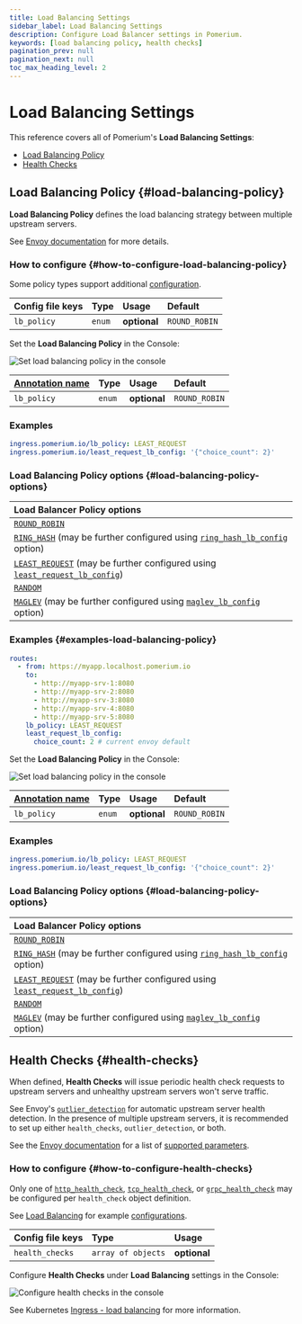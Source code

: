 ```yaml
---
title: Load Balancing Settings
sidebar_label: Load Balancing Settings
description: Configure Load Balancer settings in Pomerium.
keywords: [load balancing policy, health checks]
pagination_prev: null
pagination_next: null
toc_max_heading_level: 2
---
```



# Load Balancing Settings

This reference covers all of Pomerium's **Load Balancing Settings**:

- [Load Balancing Policy](#load-balancing-policy)
- [Health Checks](#health-checks)

## Load Balancing Policy {#load-balancing-policy}

**Load Balancing Policy** defines the load balancing strategy between multiple upstream servers.

See [Envoy documentation](https://www.envoyproxy.io/docs/envoy/latest/api-v3/config/cluster/v3/cluster.proto#envoy-v3-api-enum-config-cluster-v3-cluster-lbpolicy) for more details.

### How to configure {#how-to-configure-load-balancing-policy}

Some policy types support additional [configuration](/docs/reference/routes/load-balancing#load-balancing-policy-config).

<Tabs>
<TabItem value="Core" label="Core">

| **Config file keys** | **Type** | **Usage**    | **Default**   |
| :------------------- | :------- | :----------- | :------------ |
| `lb_policy`          | `enum`   | **optional** | `ROUND_ROBIN` |

</TabItem>
<TabItem value="Enterprise" label="Enterprise">

Set the **Load Balancing Policy** in the Console:

![Set load balancing policy in the console](../img/routes/load-balancing/load-balancing-config.gif)

</TabItem>
<TabItem value="Kubernetes" label="Kubernetes">

| **[Annotation name](/docs/deploy/k8s/ingress#set-ingress-annotations)** | **Type** | **Usage** | **Default** |
| :-- | :-- | :-- | :-- |
| `lb_policy` | `enum` | **optional** | `ROUND_ROBIN` |

### Examples

```yaml
ingress.pomerium.io/lb_policy: LEAST_REQUEST
ingress.pomerium.io/least_request_lb_config: '{"choice_count": 2}'
```

</TabItem>
</Tabs>

### Load Balancing Policy options {#load-balancing-policy-options}

| **Load Balancer Policy options** |
| :-- |
| [`ROUND_ROBIN`](https://www.envoyproxy.io/docs/envoy/latest/intro/arch_overview/upstream/load_balancing/load_balancers#weighted-round-robin) |
| [`RING_HASH`](https://www.envoyproxy.io/docs/envoy/latest/intro/arch_overview/upstream/load_balancing/load_balancers#ring-hash) (may be further configured using [`ring_hash_lb_config`](https://www.envoyproxy.io/docs/envoy/latest/api-v3/config/cluster/v3/cluster.proto#config-cluster-v3-cluster-ringhashlbconfig) option) |
| [`LEAST_REQUEST`](https://www.envoyproxy.io/docs/envoy/latest/intro/arch_overview/upstream/load_balancing/load_balancers#weighted-least-request) (may be further configured using [`least_request_lb_config`](https://www.envoyproxy.io/docs/envoy/latest/api-v3/config/cluster/v3/cluster.proto#envoy-v3-api-msg-config-cluster-v3-cluster-leastrequestlbconfig)) |
| [`RANDOM`](https://www.envoyproxy.io/docs/envoy/latest/intro/arch_overview/upstream/load_balancing/load_balancers#random) |
| [`MAGLEV`](https://www.envoyproxy.io/docs/envoy/latest/intro/arch_overview/upstream/load_balancing/load_balancers#maglev) (may be further configured using [`maglev_lb_config`](https://www.envoyproxy.io/docs/envoy/latest/api-v3/config/cluster/v3/cluster.proto#envoy-v3-api-msg-config-cluster-v3-cluster-maglevlbconfig) option) |

### Examples {#examples-load-balancing-policy}

```yaml
routes:
  - from: https://myapp.localhost.pomerium.io
    to:
      - http://myapp-srv-1:8080
      - http://myapp-srv-2:8080
      - http://myapp-srv-3:8080
      - http://myapp-srv-4:8080
      - http://myapp-srv-5:8080
    lb_policy: LEAST_REQUEST
    least_request_lb_config:
      choice_count: 2 # current envoy default
```

</TabItem>
<TabItem value="Enterprise" label="Enterprise">

Set the **Load Balancing Policy** in the Console:

![Set load balancing policy in the console](../img/routes/load-balancing/load-balancing-config.gif)

</TabItem>
<TabItem value="Kubernetes" label="Kubernetes">

| **[Annotation name](/docs/deploy/k8s/ingress#set-ingress-annotations)** | **Type** | **Usage** | **Default** |
| :-- | :-- | :-- | :-- |
| `lb_policy` | `enum` | **optional** | `ROUND_ROBIN` |

### Examples

```yaml
ingress.pomerium.io/lb_policy: LEAST_REQUEST
ingress.pomerium.io/least_request_lb_config: '{"choice_count": 2}'
```

</TabItem>
</Tabs>

### Load Balancing Policy options {#load-balancing-policy-options}

| **Load Balancer Policy options** |
| :-- |
| [`ROUND_ROBIN`](https://www.envoyproxy.io/docs/envoy/latest/intro/arch_overview/upstream/load_balancing/load_balancers#weighted-round-robin) |
| [`RING_HASH`](https://www.envoyproxy.io/docs/envoy/latest/intro/arch_overview/upstream/load_balancing/load_balancers#ring-hash) (may be further configured using [`ring_hash_lb_config`](https://www.envoyproxy.io/docs/envoy/latest/api-v3/config/cluster/v3/cluster.proto#config-cluster-v3-cluster-ringhashlbconfig) option) |
| [`LEAST_REQUEST`](https://www.envoyproxy.io/docs/envoy/latest/intro/arch_overview/upstream/load_balancing/load_balancers#weighted-least-request) (may be further configured using [`least_request_lb_config`](https://www.envoyproxy.io/docs/envoy/latest/api-v3/config/cluster/v3/cluster.proto#envoy-v3-api-msg-config-cluster-v3-cluster-leastrequestlbconfig)) |
| [`RANDOM`](https://www.envoyproxy.io/docs/envoy/latest/intro/arch_overview/upstream/load_balancing/load_balancers#random) |
| [`MAGLEV`](https://www.envoyproxy.io/docs/envoy/latest/intro/arch_overview/upstream/load_balancing/load_balancers#maglev) (may be further configured using [`maglev_lb_config`](https://www.envoyproxy.io/docs/envoy/latest/api-v3/config/cluster/v3/cluster.proto#envoy-v3-api-msg-config-cluster-v3-cluster-maglevlbconfig) option) |

## Health Checks {#health-checks}

When defined, **Health Checks** will issue periodic health check requests to upstream servers and unhealthy upstream servers won't serve traffic.

See Envoy's [`outlier_detection`](https://www.envoyproxy.io/docs/envoy/latest/intro/arch_overview/upstream/outlier) for automatic upstream server health detection. In the presence of multiple upstream servers, it is recommended to set up either `health_checks`, `outlier_detection`, or both.

See the [Envoy documentation](https://www.envoyproxy.io/docs/envoy/latest/intro/arch_overview/upstream/health_checking) for a list of [supported parameters](https://www.envoyproxy.io/docs/envoy/latest/api-v3/config/core/v3/health_check.proto#envoy-v3-api-msg-config-core-v3-healthcheck).

### How to configure {#how-to-configure-health-checks}

Only one of [`http_health_check`](https://www.envoyproxy.io/docs/envoy/latest/api-v3/config/core/v3/health_check.proto#envoy-v3-api-msg-config-core-v3-healthcheck-httphealthcheck), [`tcp_health_check`](https://www.envoyproxy.io/docs/envoy/latest/api-v3/config/core/v3/health_check.proto#envoy-v3-api-msg-config-core-v3-healthcheck-tcphealthcheck), or [`grpc_health_check`](https://www.envoyproxy.io/docs/envoy/latest/api-v3/config/core/v3/health_check.proto#envoy-v3-api-msg-config-core-v3-healthcheck-grpchealthcheck) may be configured per `health_check` object definition.

See [Load Balancing](/docs/capabilities/load-balancing.md) for example [configurations](/docs/capabilities/load-balancing.md#active-health-checks).

<Tabs>
<TabItem value="Core" label="Core">

| **Config file keys** | **Type**           | **Usage**    |
| :------------------- | :----------------- | :----------- |
| `health_checks`      | `array of objects` | **optional** |

</TabItem>
<TabItem value="Enterprise" label="Enterprise">

Configure **Health Checks** under **Load Balancing** settings in the Console:

![Configure health checks in the console](../img/routes/health-checks/health-checks.gif)

</TabItem>
<TabItem value="Kubernetes" label="Kubernetes">

See Kubernetes [Ingress - load balancing](/docs/deploy/k8s/ingress#load-balancing) for more information.

</TabItem>
</Tabs>
